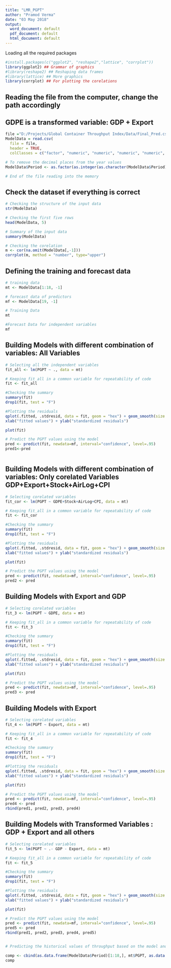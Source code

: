 ---
title: "LMR_PGPT"
author: "Pramod Verma"
date: "03 May 2018"
output:
  word_document: default
  pdf_document: default
  html_document: default
---
Loading all the required packages

```{r message=FALSE, warning=FALSE}

#install.packages(c("ggplot2", "reshape2","lattice", "corrplot"))
library(ggplot2) ## Grammar of graphics
#library(reshape2) ## Reshaping data frames
#library(lattice) ## More graphics
library(corrplot) ## For plotting the corelations

```

## Reading the file from the computer, change the path accordingly
## GDPE is a transformed variable: GDP + Export

```{r }

file ="D:/Projects/Global Container Throughput Index/Data/Final_Pred.csv"
ModelData = read.csv(
  file = file, 
  header = TRUE,
  colClasses = c("factor", "numeric", "numeric", "numeric", "numeric", "numeric", "numeric", "numeric", "numeric", "numeric", "numeric"))

# To remove the decimal places from the year values
ModelData$Period <- as.factor(as.integer(as.character(ModelData$Period)))

# End of the file reading into the memory
```
## Check the dataset if everything is correct

```{r }

# Checking the structure of the input data
str(ModelData)

# Checking the first five rows
head(ModelData, 5)

# Summary of the input data
summary(ModelData)

# Checking the corelation
m <- cor(na.omit(ModelData[,-1]))
corrplot(m, method = "number", type="upper")

```

## Defining the training and forecast data

```{r }

# training data
mt <- ModelData[1:18, -1]

# forecast data of predictors
mf <- ModelData[19, -1]

# Training Data
mt

#Forecast Data for independent variables
mf

```


## Building Models with different combination of variables: All Variables

```{r }

# Selecting all the independent variables
fit_all <- lm(PGPT ~ ., data = mt)

# Keeping fit_all in a common variable for repeatability of code
fit <- fit_all

#Checking the summary
summary(fit)
drop1(fit, test = "F")

#Plotting the residuals
qplot(.fitted, .stdresid, data = fit, geom = "hex") + geom_smooth(size = 1) +
xlab("fitted values") + ylab("standardized residuals")

plot(fit)

# Predict the PGPT values using the model
pred <- predict(fit, newdata=mf, interval="confidence", level=.95)
pred1<-pred



```

## Building Models with different combination of variables: Only corelated Variables GDP+Export+Stock+AirLog+CPI

```{r }

# Selecting corelated variables
fit_cor <- lm(PGPT ~ GDPE+Stock+AirLog+CPI, data = mt)

# Keeping fit_all in a common variable for repeatability of code
fit <- fit_cor

#Checking the summary
summary(fit)
drop1(fit, test = "F")

#Plotting the residuals
qplot(.fitted, .stdresid, data = fit, geom = "hex") + geom_smooth(size = 1) +
xlab("fitted values") + ylab("standardized residuals")

plot(fit)

# Predict the PGPT values using the model
pred <- predict(fit, newdata=mf, interval="confidence", level=.95)
pred2 <- pred


```


## Building Models with Export and GDP

```{r }

# Selecting corelated variables
fit_3 <- lm(PGPT ~ GDPE, data = mt)

# Keeping fit_all in a common variable for repeatability of code
fit <- fit_3

#Checking the summary
summary(fit)
drop1(fit, test = "F")

#Plotting the residuals
qplot(.fitted, .stdresid, data = fit, geom = "hex") + geom_smooth(size = 1) +
xlab("fitted values") + ylab("standardized residuals")

plot(fit)

# Predict the PGPT values using the model
pred <- predict(fit, newdata=mf, interval="confidence", level=.95)
pred3 <- pred

```

## Building Models with Export

```{r }

# Selecting corelated variables
fit_4 <- lm(PGPT ~ Export, data = mt)

# Keeping fit_all in a common variable for repeatability of code
fit <- fit_4

#Checking the summary
summary(fit)
drop1(fit, test = "F")

#Plotting the residuals
qplot(.fitted, .stdresid, data = fit, geom = "hex") + geom_smooth(size = 1) +
xlab("fitted values") + ylab("standardized residuals")

plot(fit)

# Predict the PGPT values using the model
pred <- predict(fit, newdata=mf, interval="confidence", level=.95)
pred4 <- pred
rbind(pred1, pred2, pred3, pred4)

```

## Building Models with Transformed Variables : GDP + Export and all others

```{r }

# Selecting corelated variables
fit_5 <- lm(PGPT ~ .- GDP - Export, data = mt)

# Keeping fit_all in a common variable for repeatability of code
fit <- fit_5

#Checking the summary
summary(fit)
drop1(fit, test = "F")

#Plotting the residuals
qplot(.fitted, .stdresid, data = fit, geom = "hex") + geom_smooth(size = 1) +
xlab("fitted values") + ylab("standardized residuals")

plot(fit)

# Predict the PGPT values using the model
pred <- predict(fit, newdata=mf, interval="confidence", level=.95)
pred5 <- pred
rbind(pred1, pred2, pred3, pred4, pred5)


# Predicting the historical values of throughput based on the model and comparing it with the actual historical data

comp <- cbind(as.data.frame(ModelData$Period)[1:18,], mt$PGPT, as.data.frame(fitted(fit)))
comp
```


